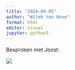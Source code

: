 ```yaml
---
title: "2024-09-05"
author: "Witek ten Hove"
format: html
editor: visual
jupyter: python3
---
```


Besproken met Joost:

![](images/notes20240905.jpeg)
